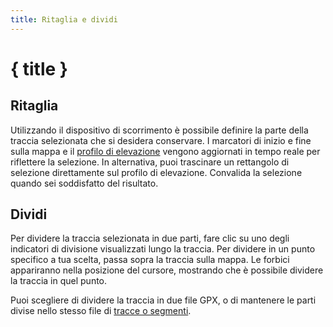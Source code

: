 ```yaml
---
title: Ritaglia e dividi
---
```


<script>
</script>

# <ScissorsIcon size="24" class="inline-block" style="margin-bottom: 5px" /> { title }

## Ritaglia

Utilizzando il dispositivo di scorrimento è possibile definire la parte della traccia selezionata che si desidera conservare.
I marcatori di inizio e fine sulla mappa e il [profilo di elevazione](../files-and-stats) vengono aggiornati in tempo reale per riflettere la selezione.
In alternativa, puoi trascinare un rettangolo di selezione direttamente sul profilo di elevazione.
Convalida la selezione quando sei soddisfatto del risultato.

<div class="flex flex-row justify-center">
    <Scissors class="text-foreground p-3 border rounded-md shadow-lg" />
</div>

## Dividi

Per dividere la traccia selezionata in due parti, fare clic su uno degli indicatori di divisione visualizzati lungo la traccia.
Per dividere in un punto specifico a tua scelta, passa sopra la traccia sulla mappa.
Le forbici appariranno nella posizione del cursore, mostrando che è possibile dividere la traccia in quel punto.

Puoi scegliere di dividere la traccia in due file GPX, o di mantenere le parti divise nello stesso file di [tracce o segmenti](../gpx).

<DocsImage src={splitScreenshot} alt="Passare sopra la traccia selezionata trasforma il cursore in forbici." />
